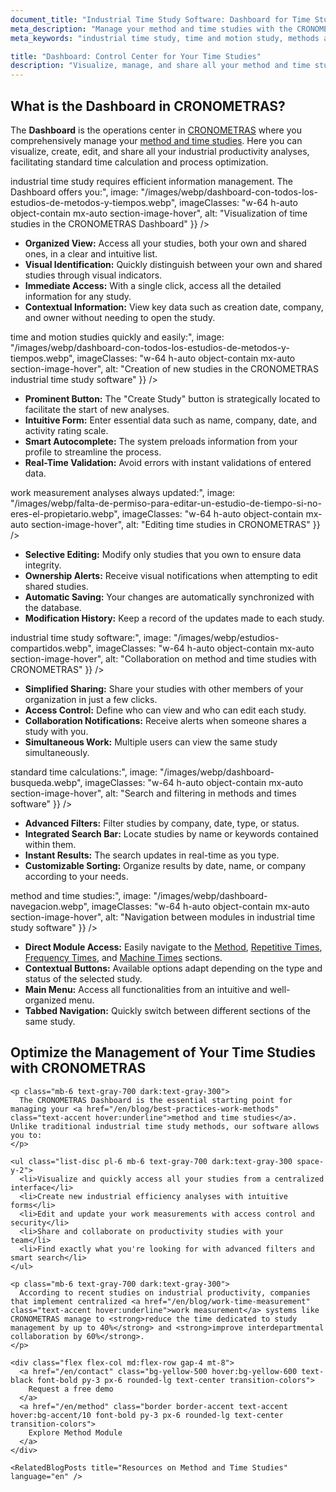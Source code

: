 ```yaml
---
document_title: "Industrial Time Study Software: Dashboard for Time Study Management and Standard Time Calculation | CRONOMETRAS"
meta_description: "Manage your method and time studies with the CRONOMETRAS Dashboard. Visualize, create, edit, and share industrial productivity analysis for accurate standard time calculation."
meta_keywords: "industrial time study, time and motion study, methods and times, work measurement, standard time, standard time calculation, methods engineering, industrial time study software, dashboard, study management, industrial productivity"

title: "Dashboard: Control Center for Your Time Studies"
description: "Visualize, manage, and share all your method and time studies from a single intuitive and powerful operations center."
---
```


<div class="bg-white dark:bg-gray-800 rounded-lg shadow-lg p-8 mb-12">
  <h2 class="text-2xl font-bold mb-4 text-gray-800 dark:text-white">What is the Dashboard in CRONOMETRAS?</h2>

  <p class="mb-6 text-gray-700 dark:text-gray-300">
    The <strong>Dashboard</strong> is the operations center in <a href="/en/features" class="text-accent hover:underline">CRONOMETRAS</a> where you comprehensively manage your <a href="/en/blog/best-practices-work-methods" class="text-accent hover:underline">method and time studies</a>. Here you can visualize, create, edit, and share all your industrial productivity analyses, facilitating standard time calculation and process optimization.
  </p>
</div>

<Section
  section={{
    title: "Visualization and Quick Access to Your Time Studies",
    content: "Modern <strong>industrial time study</strong> requires efficient information management. The Dashboard offers you:",
    image: "/images/webp/dashboard-con-todos-los-estudios-de-metodos-y-tiempos.webp",
    imageClasses: "w-64 h-auto object-contain mx-auto section-image-hover",
    alt: "Visualization of time studies in the CRONOMETRAS Dashboard"
  }}
/>

* **Organized View:** Access all your studies, both your own and shared ones, in a clear and intuitive list.
* **Visual Identification:** Quickly distinguish between your own and shared studies through visual indicators.
* **Immediate Access:** With a single click, access all the detailed information for any study.
* **Contextual Information:** View key data such as creation date, company, and owner without needing to open the study.

<Section
  section={{
    title: "Creation of New Industrial Efficiency Analyses",
    content: "Start new <strong>time and motion studies</strong> quickly and easily:",
    image: "/images/webp/dashboard-con-todos-los-estudios-de-metodos-y-tiempos.webp",
    imageClasses: "w-64 h-auto object-contain mx-auto section-image-hover",
    alt: "Creation of new studies in the CRONOMETRAS industrial time study software"
  }}
/>

* **Prominent Button:** The "Create Study" button is strategically located to facilitate the start of new analyses.
* **Intuitive Form:** Enter essential data such as name, company, date, and activity rating scale.
* **Smart Autocomplete:** The system preloads information from your profile to streamline the process.
* **Real-Time Validation:** Avoid errors with instant validations of entered data.

<Section
  section={{
    title: "Editing and Updating Your Work Measurements",
    content: "Keep your <strong>work measurement analyses</strong> always updated:",
    image: "/images/webp/falta-de-permiso-para-editar-un-estudio-de-tiempo-si-no-eres-el-propietario.webp",
    imageClasses: "w-64 h-auto object-contain mx-auto section-image-hover",
    alt: "Editing time studies in CRONOMETRAS"
  }}
/>

* **Selective Editing:** Modify only studies that you own to ensure data integrity.
* **Ownership Alerts:** Receive visual notifications when attempting to edit shared studies.
* **Automatic Saving:** Your changes are automatically synchronized with the database.
* **Modification History:** Keep a record of the updates made to each study.

<Section
  section={{
    title: "Organization and Collaboration: Sharing Productivity Studies",
    content: "Boost teamwork with the collaboration features of the <strong>industrial time study software</strong>:",
    image: "/images/webp/estudios-compartidos.webp",
    imageClasses: "w-64 h-auto object-contain mx-auto section-image-hover",
    alt: "Collaboration on method and time studies with CRONOMETRAS"
  }}
/>

* **Simplified Sharing:** Share your studies with other members of your organization in just a few clicks.
* **Access Control:** Define who can view and who can edit each study.
* **Collaboration Notifications:** Receive alerts when someone shares a study with you.
* **Simultaneous Work:** Multiple users can view the same study simultaneously.

<Section
  section={{
    title: "Smart Filtering and Searching of Industrial Time Study Data",
    content: "Quickly locate the information you need for your <strong>standard time calculations</strong>:",
    image: "/images/webp/dashboard-busqueda.webp",
    imageClasses: "w-64 h-auto object-contain mx-auto section-image-hover",
    alt: "Search and filtering in methods and times software"
  }}
/>

* **Advanced Filters:** Filter studies by company, date, type, or status.
* **Integrated Search Bar:** Locate studies by name or keywords contained within them.
* **Instant Results:** The search updates in real-time as you type.
* **Customizable Sorting:** Organize results by date, name, or company according to your needs.

<Section
  section={{
    title: "Intuitive Navigation to Other CRONOMETRAS Sections",
    content: "Quickly access all the tools needed for your <strong>method and time studies</strong>:",
    image: "/images/webp/dashboard-navegacion.webp",
    imageClasses: "w-64 h-auto object-contain mx-auto section-image-hover",
    alt: "Navigation between modules in industrial time study software"
  }}
/>

* **Direct Module Access:** Easily navigate to the <a href="/en/method" class="text-accent hover:underline">Method</a>, <a href="/en/repetitive" class="text-accent hover:underline">Repetitive Times</a>, <a href="/en/frequency" class="text-accent hover:underline">Frequency Times</a>, and <a href="/en/machine" class="text-accent hover:underline">Machine Times</a> sections.
* **Contextual Buttons:** Available options adapt depending on the type and status of the selected study.
* **Main Menu:** Access all functionalities from an intuitive and well-organized menu.
* **Tabbed Navigation:** Quickly switch between different sections of the same study.

<div class="container mx-auto my-12 px-4">
  <div class="bg-white dark:bg-gray-800 rounded-lg shadow-lg p-8">
    <h2 class="text-2xl font-bold mb-6 text-gray-800 dark:text-white">Optimize the Management of Your Time Studies with CRONOMETRAS</h2>

    <p class="mb-6 text-gray-700 dark:text-gray-300">
      The CRONOMETRAS Dashboard is the essential starting point for managing your <a href="/en/blog/best-practices-work-methods" class="text-accent hover:underline">method and time studies</a>. Unlike traditional industrial time study methods, our software allows you to:
    </p>

    <ul class="list-disc pl-6 mb-6 text-gray-700 dark:text-gray-300 space-y-2">
      <li>Visualize and quickly access all your studies from a centralized interface</li>
      <li>Create new industrial efficiency analyses with intuitive forms</li>
      <li>Edit and update your work measurements with access control and security</li>
      <li>Share and collaborate on productivity studies with your team</li>
      <li>Find exactly what you're looking for with advanced filters and smart search</li>
    </ul>

    <p class="mb-6 text-gray-700 dark:text-gray-300">
      According to recent studies on industrial productivity, companies that implement centralized <a href="/en/blog/work-time-measurement" class="text-accent hover:underline">work measurement</a> systems like CRONOMETRAS manage to <strong>reduce the time dedicated to study management by up to 40%</strong> and <strong>improve interdepartmental collaboration by 60%</strong>.
    </p>

    <div class="flex flex-col md:flex-row gap-4 mt-8">
      <a href="/en/contact" class="bg-yellow-500 hover:bg-yellow-600 text-black font-bold py-3 px-6 rounded-lg text-center transition-colors">
        Request a free demo
      </a>
      <a href="/en/method" class="border border-accent text-accent hover:bg-accent/10 font-bold py-3 px-6 rounded-lg text-center transition-colors">
        Explore Method Module
      </a>
    </div>

    <RelatedBlogPosts title="Resources on Method and Time Studies" language="en" />
  </div>
</div>